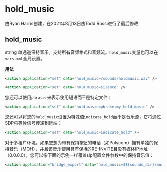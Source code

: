 # hold_music

由Ryan Harris创建，在2021年8月13日由Todd Rossi进行了最后修改

## hold_music

string 单通道保持音乐。支持所有音频格式和音频流。`hold_music`变量也可以在`vars.xml`全局设置。

**用法**

```xml
<action application="set" data="hold_music=/sounds/holdmusic.wav" />
```

```xml
<action application="set" data="hold_music=silence" />
```

您还可以使用`phrase:`来表示使用短语而不是特定文件：

```xml
<action application="set" data="hold_music=phrase:my_hold_music" />
```

您还可以将您的`hold_music`设置为特殊值`indicate_hold`而不是音乐源，它将通过SDP将等候信号传递到远端：

```xml
<action application="set" data="hold_music=indicate_hold" />
```

对于多租户环境，如果您想为带有保持按钮的电话（如Polycom）拥有单独的保持音乐（MOH），并且该音乐使用具有保持的RE-INVITE且没有媒体IP地址（0.0.0.0），您可以像下面的示例一样覆盖sip配置文件参数中的保持音乐值：

```xml
<action application="bridge_export" data="hold_music=$${sounds_dir}/music/company-a.mp3"/>
```